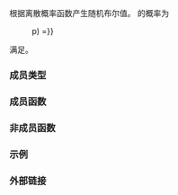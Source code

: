 {{cpp/title|bernoulli_distribution}}
{{cpp/numeric/random/bernoulli_distribution/navbar}}
{{ddcl|header=random|since=c++11|1=
class bernoulli_distribution;
}}

根据离散概率函数产生随机布尔值。{{co|true}} 的概率为

:{{math|1=P(b{{!}}p) =}}{{mparen|{||{{math|p}}, 当 {{math|b}} 为 {{co|true}}|{{math|1 − p}}, 当 {{math|b}} 为 {{co|false}}|style=text-align:right}}

{{tt|std::bernoulli_distribution}} 满足{{named req|RandomNumberDistribution}}。

===成员类型===
{{dsc begin}}
{{dsc hitem |成员类型|定义}}
{{dsc|{{tt|result_type}} {{mark c++11}}|{{co|bool}}}}
{{cpp/numeric/random/param_type}}
{{dsc end}}

===成员函数===
{{dsc begin}}
{{dsc inc|cpp/numeric/random/distribution/dsc constructor|bernoulli_distribution}}
{{dsc inc|cpp/numeric/random/distribution/dsc reset|bernoulli_distribution}}

{{dsc h2|生成}}
{{dsc inc|cpp/numeric/random/distribution/dsc operator()|bernoulli_distribution}}

{{dsc h2|特征}}
{{dsc inc|cpp/numeric/random/bernoulli_distribution/dsc p}}
{{dsc inc|cpp/numeric/random/distribution/dsc param|bernoulli_distribution}}
{{dsc inc|cpp/numeric/random/distribution/dsc min|bernoulli_distribution}}
{{dsc inc|cpp/numeric/random/distribution/dsc max|bernoulli_distribution}}
{{dsc end}}

===非成员函数===
{{dsc begin}}
{{dsc inc|cpp/numeric/random/distribution/dsc operator_cmp|bernoulli_distribution}}
{{dsc inc|cpp/numeric/random/distribution/dsc operator_ltltgtgt|bernoulli_distribution}}
{{dsc end}}

===示例===
{{example
|code=
#include &lt;iomanip&gt;
#include &lt;iostream&gt;
#include &lt;map&gt;
#include &lt;random&gt;
#include &lt;string&gt;

int main()
{
    std::random_device rd;
    std::mt19937 gen(rd());
    // 1/4 时间给出 "true"
    // 3/4 时间给出 "false"
    std::bernoulli_distribution d(0.25);

    std::map&lt;bool, int&gt; hist;
    for (int n = 0; n &lt; 10000; ++n)
        ++hist[d(gen)];

    std::cout &lt;&lt; std::boolalpha;
    for (auto const&amp; [key, value] : hist)
        std::cout &lt;&lt; std::setw(5) &lt;&lt; key &lt;&lt; ' '
                  &lt;&lt; std::string(value / 500, '*') &lt;&lt; '\n';
}
|p=true
|output=
false ***************
 true ****
}}

===外部链接===
{{eli|[https://mathworld.wolfram.com/BernoulliDistribution.html Weisstein, Eric W. “伯努利分布。”]来自 MathWorld--A Wolfram Web Resource。}}

{{langlinks|de|en|es|fr|it|ja|pt|ru}}
